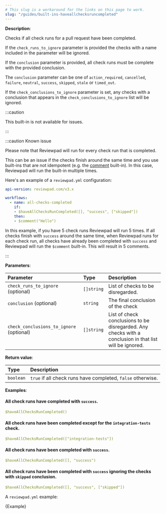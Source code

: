 ```yaml
---
# This slug is a workaround for the links on this page to work.
slug: "/guides/built-ins-haveallchecksruncompleted"
---
```



**Description**:

Checks if all check runs for a pull request have been completed.

If the `check_runs_to_ignore` parameter is provided the checks with a name included in the parameter will be ignored.

If the `conclusion` parameter is provided, all check runs must be complete with the provided conclusion.

The `conclusion` parameter can be one of `action_required`, `cancelled`, `failure`, `neutral`, `success`, `skipped`, `stale` or `timed_out`.

If the `check_conclusions_to_ignore` parameter is set, any checks with a conclusion that appears in the `check_conclusions_to_ignore` list will be ignored.

:::caution

This built-in is not available for issues.

:::

:::caution Known issue

Please note that Reviewpad will run for every check run that is completed.

This can be an issue if the checks finish around the same time and you use built-ins that are not idempotent (e.g. the [comment](./built-ins#comment) built-in).
In this case, Reviewpad will run the built-in multiple times.

Here's an example of a `reviewpad.yml` configuration:

```yml
api-version: reviewpad.com/v3.x

workflows:
  - name: all-checks-completed
    if:
    - $haveAllChecksRunCompleted([], "success", ["skipped"])
    then:
    - $comment("Hello")
```

In this example, if you have 5 check runs Reviewpad will run 5 times.
If all checks finish with `success` around the same time, when Reviewpad runs for each check run, all checks have already been completed with `success` and Reviewpad will run the `$comment` built-in. This will result in 5 comments.

:::

**Parameters**:

| Parameter                                | Type       | Description                                                                                             |
| :----------------------------------------| :--------- | :-------------------------------------------------------------------------------------------------------|
| `check_runs_to_ignore` (optional)        | `[]string` | List of checks to be disregarded.                                                                       |
| `conclusion` (optional)                  | `string`   | The final conclusion of the check                                                                       |
| `check_conclusions_to_ignore` (optional) | `[]string` | List of check conclusions to be disregarded. Any checks with a conclusion in that list will be ignored. |

**Return value**:

| Type       | Description                                                 |
| :--------- | :-----------------------------------------------------------|
| `boolean`  | `true` if all check runs have completed, `false` otherwise. |

**Examples**:

#### All check runs have completed with `success`.
```yml
$haveAllChecksRunCompleted()
```

#### All check runs have been completed except for the `integration-tests` check.
```yml
$haveAllChecksRunCompleted(["integration-tests"])
```

#### All check runs have been completed with `success`.
```yml
$haveAllChecksRunCompleted([], "success")
```


#### All check runs have been completed with `success` ignoring the checks with `skipped` conclusion.
```yml
$haveAllChecksRunCompleted([], "success", ["skipped"])
```

A `reviewpad.yml` example:

<CodeBlock language="yml" title="reviewpad.yml">{Example}</CodeBlock>
